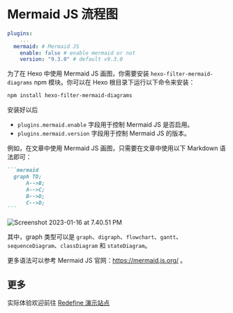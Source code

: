 # Mermaid JS 流程图

```yaml
plugins:
	...
  mermaid: # Mermaid JS
    enable: false # enable mermaid or not
    version: "9.3.0" # default v9.3.0
```



为了在 Hexo 中使用 Mermaid JS 画图，你需要安装 `hexo-filter-mermaid-diagrams` npm 模块。你可以在 Hexo 根目录下运行以下命令来安装：

```bash
npm install hexo-filter-mermaid-diagrams
```

安装好以后

- `plugins.mermaid.enable` 字段用于控制 Mermaid JS 是否启用。
- `plugins.mermaid.version` 字段用于控制 Mermaid JS 的版本。

 例如，在文章中使用 Mermaid JS 画图，只需要在文章中使用以下 Markdown 语法即可： 

````markdown
```mermaid
  graph TD;
      A-->B;
      A-->C;
      B-->D;
      C-->D;
```
````

![Screenshot 2023-01-16 at 7.40.51 PM](https://evan.beee.top/img/2023/01/16/f3ff06b2553ae3f214c5c4421fa94c93.png)

其中，graph 类型可以是 `graph`、`digraph`、`flowchart`、`gantt`、`sequenceDiagram`、`classDiagram` 和 `stateDiagram`。

更多语法可以参考 Mermaid JS 官网：https://mermaid.js.org/ 。

## 更多

实际体验欢迎前往 [Redefine 演示站点](https://redefine.ohevan.com/2023/01/16/mermaidjs-demo/)